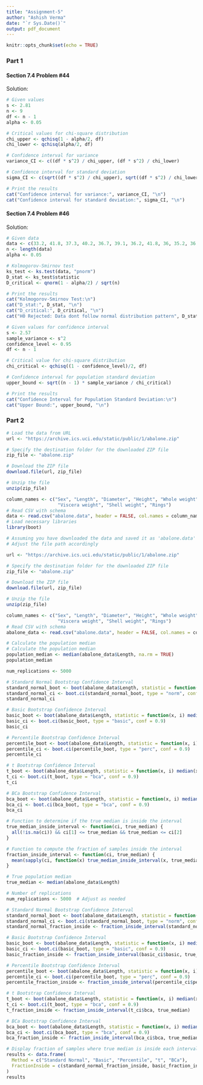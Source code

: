```yaml
---
title: "Assignment-5"
author: "Ashish Verma"
date: "`r Sys.Date()`"
output: pdf_document
---
```


```r
knitr::opts_chunk$set(echo = TRUE)
```
### Part 1
#### Section 7.4 Problem #44
Solution:
```R
# Given values
s <- 2.81
n <- 9
df <- n - 1
alpha <- 0.05

# Critical values for chi-square distribution
chi_upper <- qchisq(1 - alpha/2, df)
chi_lower <- qchisq(alpha/2, df)

# Confidence interval for variance
variance_CI <- c((df * s^2) / chi_upper, (df * s^2) / chi_lower)

# Confidence interval for standard deviation
sigma_CI <- c(sqrt((df * s^2) / chi_upper), sqrt((df * s^2) / chi_lower))

# Print the results
cat("Confidence interval for variance:", variance_CI, "\n")
cat("Confidence interval for standard deviation:", sigma_CI, "\n")
```
#### Section 7.4 Problem #46
Solution:
```R
# Given data
data <- c(33.2, 41.8, 37.3, 40.2, 36.7, 39.1, 36.2, 41.8, 36, 35.2, 36.7, 38.9, 35.8, 35.2, 40.1)
n <- length(data)
alpha <- 0.05

# Kolmogorov-Smirnov test
ks_test <- ks.test(data, "pnorm")
D_stat <- ks_test$statistic
D_critical <- qnorm(1 - alpha/2) / sqrt(n)

# Print the results
cat("Kolmogorov-Smirnov Test:\n")
cat("D_stat:", D_stat, "\n")
cat("D_critical:", D_critical, "\n")
cat("H0 Rejected: Data dont follow normal distribution pattern", D_stat > D_critical, "\n\n")

# Given values for confidence interval
s <- 2.57
sample_variance <- s^2
confidence_level <- 0.95
df <- n - 1

# Critical value for chi-square distribution
chi_critical <- qchisq((1 - confidence_level)/2, df)

# Confidence interval for population standard deviation
upper_bound <- sqrt((n - 1) * sample_variance / chi_critical)

# Print the results
cat("Confidence Interval for Population Standard Deviation:\n")
cat("Upper Bound:", upper_bound, "\n")

```

### Part 2

```R
# Load the data from URL
url <- "https://archive.ics.uci.edu/static/public/1/abalone.zip"

# Specify the destination folder for the downloaded ZIP file
zip_file <- "abalone.zip"

# Download the ZIP file
download.file(url, zip_file)

# Unzip the file
unzip(zip_file)

column_names <- c("Sex", "Length", "Diameter", "Height", "Whole weight", "Shucked weight", 
                   "Viscera weight", "Shell weight", "Rings")
# Read CSV with schema
data <- read.csv("abalone.data", header = FALSE, col.names = column_names)
# Load necessary libraries
library(boot)

# Assuming you have downloaded the data and saved it as 'abalone.data'
# Adjust the file path accordingly

url <- "https://archive.ics.uci.edu/static/public/1/abalone.zip"

# Specify the destination folder for the downloaded ZIP file
zip_file <- "abalone.zip"

# Download the ZIP file
download.file(url, zip_file)

# Unzip the file
unzip(zip_file)

column_names <- c("Sex", "Length", "Diameter", "Height", "Whole weight", "Shucked weight", 
                   "Viscera weight", "Shell weight", "Rings")
# Read CSV with schema
abalone_data <- read.csv("abalone.data", header = FALSE, col.names = column_names)

# Calculate the population median
# Calculate the population median
population_median <- median(abalone_data$Length, na.rm = TRUE)
population_median

num_replications <- 5000 

# Standard Normal Bootstrap Confidence Interval
standard_normal_boot <- boot(abalone_data$Length, statistic = function(x, i) median(x[i]), R = num_replications)
standard_normal_ci <- boot.ci(standard_normal_boot, type = "norm", conf = 0.9)
standard_normal_ci

# Basic Bootstrap Confidence Interval
basic_boot <- boot(abalone_data$Length, statistic = function(x, i) median(x[i]), R = num_replications)
basic_ci <- boot.ci(basic_boot, type = "basic", conf = 0.9)
basic_ci

# Percentile Bootstrap Confidence Interval
percentile_boot <- boot(abalone_data$Length, statistic = function(x, i) median(x[i]), R = num_replications)
percentile_ci <- boot.ci(percentile_boot, type = "perc", conf = 0.9)
percentile_ci

# t Bootstrap Confidence Interval
t_boot <- boot(abalone_data$Length, statistic = function(x, i) median(x[i]), R = num_replications)
t_ci <- boot.ci(t_boot, type = "bca", conf = 0.9)
t_ci

# BCa Bootstrap Confidence Interval
bca_boot <- boot(abalone_data$Length, statistic = function(x, i) median(x[i]), R = num_replications)
bca_ci <- boot.ci(bca_boot, type = "bca", conf = 0.9)
bca_ci

# Function to determine if the true median is inside the interval
true_median_inside_interval <- function(ci, true_median) {
  all(!is.na(ci)) && ci[1] <= true_median && true_median <= ci[2]
}

# Function to compute the fraction of samples inside the interval
fraction_inside_interval <- function(ci, true_median) {
  mean(sapply(ci, function(x) true_median_inside_interval(x, true_median)))
}

# True population median
true_median <- median(abalone_data$Length)

# Number of replications
num_replications <- 5000  # Adjust as needed

# Standard Normal Bootstrap Confidence Interval
standard_normal_boot <- boot(abalone_data$Length, statistic = function(x, i) median(x[i]), R = num_replications)
standard_normal_ci <- boot.ci(standard_normal_boot, type = "norm", conf = 0.9)
standard_normal_fraction_inside <- fraction_inside_interval(standard_normal_ci$normal, true_median)

# Basic Bootstrap Confidence Interval
basic_boot <- boot(abalone_data$Length, statistic = function(x, i) median(x[i]), R = num_replications)
basic_ci <- boot.ci(basic_boot, type = "basic", conf = 0.9)
basic_fraction_inside <- fraction_inside_interval(basic_ci$basic, true_median)

# Percentile Bootstrap Confidence Interval
percentile_boot <- boot(abalone_data$Length, statistic = function(x, i) median(x[i]), R = num_replications)
percentile_ci <- boot.ci(percentile_boot, type = "perc", conf = 0.9)
percentile_fraction_inside <- fraction_inside_interval(percentile_ci$percent, true_median)

# t Bootstrap Confidence Interval
t_boot <- boot(abalone_data$Length, statistic = function(x, i) median(x[i]), R = num_replications)
t_ci <- boot.ci(t_boot, type = "bca", conf = 0.9)
t_fraction_inside <- fraction_inside_interval(t_ci$bca, true_median)

# BCa Bootstrap Confidence Interval
bca_boot <- boot(abalone_data$Length, statistic = function(x, i) median(x[i]), R = num_replications)
bca_ci <- boot.ci(bca_boot, type = "bca", conf = 0.9)
bca_fraction_inside <- fraction_inside_interval(bca_ci$bca, true_median)

# Display fraction of samples where true median is inside each interval
results <- data.frame(
  Method = c("Standard Normal", "Basic", "Percentile", "t", "BCa"),
  FractionInside = c(standard_normal_fraction_inside, basic_fraction_inside, percentile_fraction_inside, t_fraction_inside, bca_fraction_inside)
)
results
```










